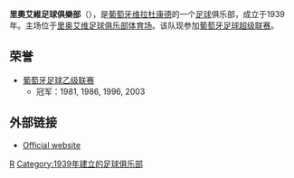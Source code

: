 {{TA|G1=足球
|1=zh-hans:里奥阿维; zh-hk:里奧艾維; zh-tw:阿维河
|2=zh-hans:里奥阿维; zh-hk:里奥艾维; zh-tw:阿维河
}}
{{Football club infobox
| clubname   = 里奧艾維
| image      = 
| fullname   = 里奥艾维足球俱乐部
| nickname   = ''Rio Grande'' (大河)
| founded    = 1939年
| ground     = [[维拉杜康德|维拉杜康德]],<br />[[里奥艾维足球俱乐部体育场|里奥艾维足球俱乐部体育场]]
| capacity   = 12,815
| chairman   = António Campos
| manager    = 空缺
| league     = [[葡萄牙足球超級聯賽|葡萄牙足球超級聯賽]]
| season     = 2021–22
| position   = 葡甲，第 1 位（升班）
| pattern_la1=|pattern_b1=_ftc1011H|pattern_ra1=
| leftarm1=008000|body1=FFFFFF|rightarm1=008000|shorts1=FFFFFF|socks1=FFFFFF
| pattern_la2=|pattern_b2=_fsvmainz0910h|pattern_ra2=
| leftarm2=FF0000|body2=FFFFFF|rightarm2=FF0000|shorts2=000000|socks2=000000
}}
'''里奧艾維足球俱樂部'''（{{lang-pt|Rio_Ave_Futebol_Clube}}），是[[葡萄牙|葡萄牙]][[维拉杜康德|维拉杜康德]]的一个[[足球|足球]]俱乐部，成立于1939年。主场位于[[里奥艾维足球俱乐部体育场|里奥艾维足球俱乐部体育场]]。该队现参加[[葡萄牙足球超级联赛|葡萄牙足球超级联赛]]。

== 荣誉 ==
* [[葡萄牙足球乙级联赛|葡萄牙足球乙级联赛]]
** 冠军：1981, 1986, 1996, 2003

== 外部链接 ==
* [http://www.rioave-fc.pt/ Official website] {{Wayback|url=http://www.rioave-fc.pt/ |date=20121012204041 }} {{pt icon}}

{{葡萄牙超級足球聯賽}}
[[Category:葡萄牙足球俱乐部|R]]
[[Category:1939年建立的足球俱乐部|Category:1939年建立的足球俱乐部]]